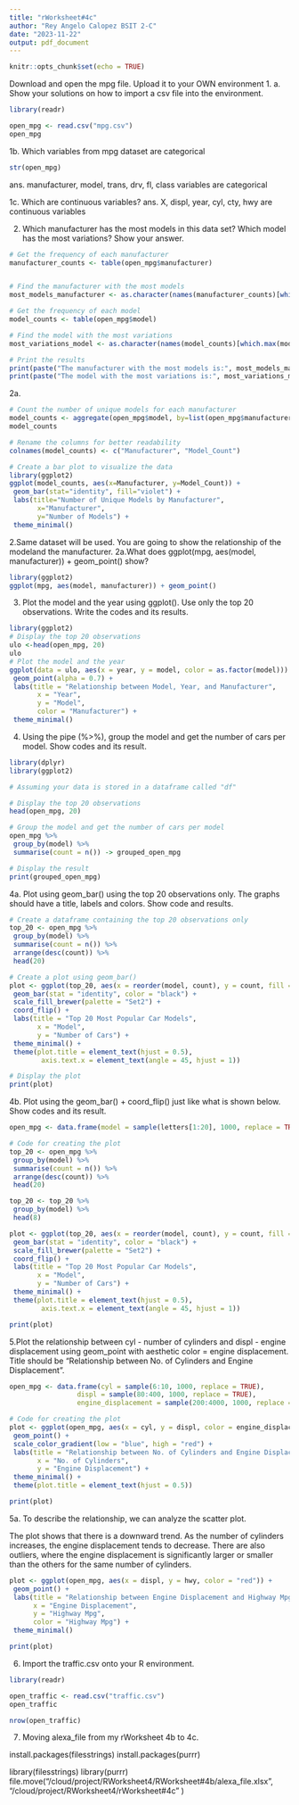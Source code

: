 ```yaml
---
title: "rWorksheet#4c"
author: "Rey Angelo Calopez BSIT 2-C"
date: "2023-11-22"
output: pdf_document
---
```


```r
knitr::opts_chunk$set(echo = TRUE)
```
Download and open the mpg file. Upload it to your OWN environment
1. a. Show your solutions on how to import a csv file into the environment.
```r
library(readr)

open_mpg <- read.csv("mpg.csv")
open_mpg
```

1b. Which variables from mpg dataset are categorical
```r
str(open_mpg)
```
ans. manufacturer, model, trans, drv, fl, class variables are categorical

1c. Which are continuous variables?
ans. X, displ, year, cyl, cty, hwy are continuous variables

2. Which manufacturer has the most models in this data set? Which model has the most variations? Show your answer.
```r
# Get the frequency of each manufacturer
manufacturer_counts <- table(open_mpg$manufacturer)


# Find the manufacturer with the most models
most_models_manufacturer <- as.character(names(manufacturer_counts)[which.max(manufacturer_counts)])

# Get the frequency of each model
model_counts <- table(open_mpg$model)

# Find the model with the most variations
most_variations_model <- as.character(names(model_counts)[which.max(model_counts)])

# Print the results
print(paste("The manufacturer with the most models is:", most_models_manufacturer))
print(paste("The model with the most variations is:", most_variations_model))
```

2a. 
```r
# Count the number of unique models for each manufacturer
model_counts <- aggregate(open_mpg$model, by=list(open_mpg$manufacturer), FUN=length)
model_counts

# Rename the columns for better readability
colnames(model_counts) <- c("Manufacturer", "Model_Count")

# Create a bar plot to visualize the data
library(ggplot2)
ggplot(model_counts, aes(x=Manufacturer, y=Model_Count)) +
 geom_bar(stat="identity", fill="violet") +
 labs(title="Number of Unique Models by Manufacturer", 
       x="Manufacturer", 
       y="Number of Models") +
 theme_minimal()

```

2.Same dataset will be used. You are going to show the relationship of the modeland the manufacturer.
2a.What does ggplot(mpg, aes(model, manufacturer)) + geom_point() show?
```r
library(ggplot2)
ggplot(mpg, aes(model, manufacturer)) + geom_point()

```


3. Plot the model and the year using ggplot(). Use only the top 20 observations. Write the codes and its results.
```r
library(ggplot2)
# Display the top 20 observations
ulo <-head(open_mpg, 20)
ulo
# Plot the model and the year
ggplot(data = ulo, aes(x = year, y = model, color = as.factor(model))) +
 geom_point(alpha = 0.7) +
 labs(title = "Relationship between Model, Year, and Manufacturer",
       x = "Year",
       y = "Model",
       color = "Manufacturer") +
 theme_minimal()

```

4. Using the pipe (%>%), group the model and get the number of cars per model. Show codes and its result.
```r
library(dplyr)
library(ggplot2)

# Assuming your data is stored in a dataframe called "df"

# Display the top 20 observations
head(open_mpg, 20)

# Group the model and get the number of cars per model
open_mpg %>%
 group_by(model) %>%
 summarise(count = n()) -> grouped_open_mpg

# Display the result
print(grouped_open_mpg)

```

4a. Plot using geom_bar() using the top 20 observations only. The graphs should have a title, labels and colors. Show code and results.
```r
# Create a dataframe containing the top 20 observations only
top_20 <- open_mpg %>%
 group_by(model) %>%
 summarise(count = n()) %>%
 arrange(desc(count)) %>%
 head(20)

# Create a plot using geom_bar()
plot <- ggplot(top_20, aes(x = reorder(model, count), y = count, fill = model)) +
 geom_bar(stat = "identity", color = "black") +
 scale_fill_brewer(palette = "Set2") +
 coord_flip() +
 labs(title = "Top 20 Most Popular Car Models",
       x = "Model",
       y = "Number of Cars") +
 theme_minimal() +
 theme(plot.title = element_text(hjust = 0.5),
        axis.text.x = element_text(angle = 45, hjust = 1))

# Display the plot
print(plot)

```

4b. Plot using the geom_bar() + coord_flip() just like what is shown below. Show codes and its result.
```r
open_mpg <- data.frame(model = sample(letters[1:20], 1000, replace = TRUE))

# Code for creating the plot
top_20 <- open_mpg %>%
 group_by(model) %>%
 summarise(count = n()) %>%
 arrange(desc(count)) %>%
 head(20)

top_20 <- top_20 %>%
 group_by(model) %>%
 head(8)

plot <- ggplot(top_20, aes(x = reorder(model, count), y = count, fill = model)) +
 geom_bar(stat = "identity", color = "black") +
 scale_fill_brewer(palette = "Set2") +
 coord_flip() +
 labs(title = "Top 20 Most Popular Car Models",
       x = "Model",
       y = "Number of Cars") +
 theme_minimal() +
 theme(plot.title = element_text(hjust = 0.5),
        axis.text.x = element_text(angle = 45, hjust = 1))

print(plot)

```

5.Plot the relationship between cyl - number of cylinders and displ - engine displacement using geom_point with aesthetic color = engine displacement. Title should be “Relationship between No. of Cylinders and Engine Displacement”.
```r
open_mpg <- data.frame(cyl = sample(6:10, 1000, replace = TRUE),
                 displ = sample(80:400, 1000, replace = TRUE),
                 engine_displacement = sample(200:4000, 1000, replace = TRUE))

# Code for creating the plot
plot <- ggplot(open_mpg, aes(x = cyl, y = displ, color = engine_displacement)) +
 geom_point() +
 scale_color_gradient(low = "blue", high = "red") +
 labs(title = "Relationship between No. of Cylinders and Engine Displacement",
       x = "No. of Cylinders",
       y = "Engine Displacement") +
 theme_minimal() +
 theme(plot.title = element_text(hjust = 0.5))

print(plot)
```
5a.
To describe the relationship, we can analyze the scatter plot.

The plot shows that there is a downward trend. As the number of cylinders increases, the engine displacement tends to decrease.
There are also outliers, where the engine displacement is significantly larger or smaller than the others for the same number of cylinders.

```r
plot <- ggplot(open_mpg, aes(x = displ, y = hwy, color = "red")) +
 geom_point() +
 labs(title = "Relationship between Engine Displacement and Highway Mpg",
      x = "Engine Displacement",
      y = "Highway Mpg",
      color = "Highway Mpg") +
 theme_minimal()

print(plot)
```

6. Import the traffic.csv onto your R environment.
```r
library(readr)

open_traffic <- read.csv("traffic.csv")
open_traffic

nrow(open_traffic)
```

7. Moving alexa_file from my rWorksheet 4b to 4c.

install.packages(filesstrings)
install.packages(purrr)

library(filesstrings)
library(purrr)
file.move("/cloud/project/RWorksheet4/RWorksheet#4b/alexa_file.xlsx", "/cloud/project/RWorksheet4/rWorksheet#4c" )

